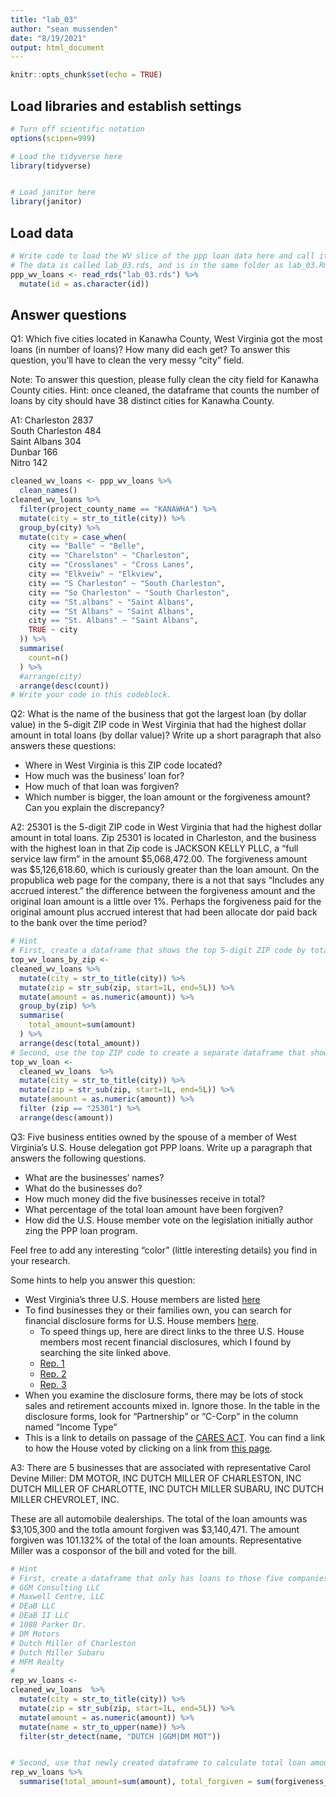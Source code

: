```yaml
---
title: "lab_03"
author: "sean mussenden"
date: "8/19/2021"
output: html_document
---
```


```r
knitr::opts_chunk$set(echo = TRUE)
```

## Load libraries and establish settings
```r
# Turn off scientific notation
options(scipen=999)

# Load the tidyverse here
library(tidyverse)


# Load janitor here
library(janitor)
```

## Load data
```r
# Write code to load the WV slice of the ppp loan data here and call it wv_ppp_loans.
# The data is called lab_03.rds, and is in the same folder as lab_03.Rmd (this data notebook)
ppp_wv_loans <- read_rds("lab_03.rds") %>%
  mutate(id = as.character(id))


```

## Answer questions

Q1: Which five cities located in Kanawha County, West Virginia got the most loans (in number of loans)? How many did each get? To answer this question, you'll have to clean the very messy "city" field.

Note: To answer this question, please fully clean the city field for Kanawha County cities. Hint: once cleaned, the dataframe that counts the number of loans by city should have 38 distinct cities for Kanawha County.

A1:
Charleston	2837			
South Charleston	484			
Saint Albans	304			
Dunbar	166			
Nitro	142	
```r
cleaned_wv_loans <- ppp_wv_loans %>%
  clean_names()
cleaned_wv_loans %>%
  filter(project_county_name == "KANAWHA") %>%
  mutate(city = str_to_title(city)) %>%
  group_by(city) %>%
  mutate(city = case_when(
    city == "Balle" ~ "Belle",
    city == "Charelston" ~ "Charleston",
    city == "Crosslanes" ~ "Cross Lanes",
    city == "Elkveiw" ~ "Elkview",
    city == "S Charleston" ~ "South Charleston",
    city == "So Charleston" ~ "South Charleston",
    city == "St.albans" ~ "Saint Albans",
    city == "St Albans" ~ "Saint Albans",
    city == "St. Albans" ~ "Saint Albans",
    TRUE ~ city
  )) %>%
  summarise(
    count=n()
  ) %>%
  #arrange(city)
  arrange(desc(count))
# Write your code in this codeblock.

```

Q2: What is the name of the business that got the largest loan (by dollar value) in the 5-digit ZIP code in West Virginia that had the highest dollar amount in total loans (by dollar value)? Write up a short paragraph that also answers these questions:

* Where in West Virginia is this ZIP code located?
* How much was the business' loan for?
* How much of that loan was forgiven?
* Which number is bigger, the loan amount or the forgiveness amount? Can you explain the discrepancy?

A2: 
25301 is the 5-digit ZIP code in West Virginia that had the highest dollar amount in total loans. Zip 25301 is located in Charleston, and the business with the highest loan in that Zip code is JACKSON KELLY PLLC, a "full service law firm" in the amount $5,068,472.00. The forgiveness amount was $5,126,618.60, which is curiously greater than the loan amount. On the propublica web page for the company, there is a not that says "Includes any accrued interest." the difference between the forgiveness amount and the original loan amount is a little over 1%. Perhaps the forgiveness paid for the original amount plus accrued interest that had been allocate dor paid back to the bank over the time period?

```r
# Hint
# First, create a dataframe that shows the top 5-digit ZIP code by total dollar amount
top_wv_loans_by_zip <-
cleaned_wv_loans %>%
  mutate(city = str_to_title(city)) %>%
  mutate(zip = str_sub(zip, start=1L, end=5L)) %>%
  mutate(amount = as.numeric(amount)) %>%
  group_by(zip) %>%
  summarise(
    total_amount=sum(amount)
  ) %>%
  arrange(desc(total_amount))
# Second, use the top ZIP code to create a separate dataframe that shows the business with the biggest loan in that ZIP code.
top_wv_loan <-
  cleaned_wv_loans  %>%
  mutate(city = str_to_title(city)) %>%
  mutate(zip = str_sub(zip, start=1L, end=5L)) %>%
  mutate(amount = as.numeric(amount)) %>%
  filter (zip == "25301") %>%
  arrange(desc(amount))
```

Q3: Five business entities owned by the spouse of a member of West Virginia's U.S. House delegation got PPP loans. Write up a paragraph that answers the following questions.   

  * What are the businesses' names?
  * What do the businesses do?
  * How much money did the five businesses receive in total?
  * What percentage of the total loan amount have been forgiven?
  * How did the U.S. House member vote on the legislation initially author zing the PPP loan program.

Feel free to add any interesting "color" (little interesting details) you find in your research.  

Some hints to help you answer this question:

* West Virginia's three U.S. House members are listed [here](https://www.govtrack.us/congress/members/WV#representatives)
* To find businesses they or their families own, you can search for financial disclosure forms for U.S. House members [here](https://disclosures-clerk.house.gov/PublicDisclosure/FinancialDisclosure#Search).
  * To speed things up, here are direct links to the three U.S. House members most recent financial disclosures, which I found by searching the site linked above.
  * [Rep. 1](https://disclosures-clerk.house.gov/public_disc/financial-pdfs/2020/10042042.pdf)
  * [Rep. 2](https://disclosures-clerk.house.gov/public_disc/financial-pdfs/2020/10040330.pdf)
  * [Rep. 3](https://disclosures-clerk.house.gov/public_disc/financial-pdfs/2020/10042734.pdf)
* When you examine the disclosure forms, there may be lots of stock sales and retirement accounts mixed in.  Ignore those. In the table in the disclosure forms, look for "Partnership" or "C-Corp" in the column named "Income Type"
* This is a link to details on passage of the [CARES ACT](https://www.congress.gov/bill/116th-congress/house-bill/748). You can find a link to how the House voted by clicking on a link from [this page](https://www.congress.gov/bill/116th-congress/house-bill/748/actions).

A3:
There are 5 businesses that are associated with representative Carol Devine Miller:
DM MOTOR, INC
DUTCH MILLER OF CHARLESTON, INC
DUTCH MILLER OF CHARLOTTE, INC
DUTCH MILLER SUBARU, INC
DUTCH MILLER CHEVROLET, INC.

These are all automobile dealerships. The total of the loan amounts was $3,105,300 and the totla amount forgiven was $3,140,471. The amount forgiven was 101.132% of the total of the loan amounts. Representative Miller was a cosponsor of the bill and voted for the bill.
```r

# Hint
# First, create a dataframe that only has loans to those five companies
# GGM Consulting LLC
# Maxwell Centre, LLC
# DEaB LLC
# DEaB II LLC
# 1088 Parker Dr.
# DM Motors
# Dutch Miller of Charleston
# Dutch Miller Subaru
# MFM Realty
#
rep_wv_loans <-
cleaned_wv_loans  %>%
  mutate(city = str_to_title(city)) %>%
  mutate(zip = str_sub(zip, start=1L, end=5L)) %>%
  mutate(amount = as.numeric(amount)) %>%
  mutate(name = str_to_upper(name)) %>%
  filter(str_detect(name, "DUTCH |GGM|DM MOT"))


# Second, use that newly created dataframe to calculate total loan amount and percentage forgiven for those companies
rep_wv_loans %>%
  summarise(total_amount=sum(amount), total_forgiven = sum(forgiveness_amount))

```
